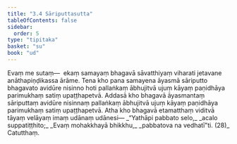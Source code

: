 ```yaml
---
title: "3.4 Sāriputtasutta"
tableOfContents: false
sidebar:
  order: 5
type: "tipitaka"
basket: "su"
book: "ud"
---
```



<DynamicBreadcrumb />

<Division number="24" book="ud">

<Paragraph number="195" book="ud">
Evaṃ me sutaṃ—  ekaṃ samayaṃ bhagavā sāvatthiyaṃ viharati jetavane anāthapiṇḍikassa ārāme. Tena kho pana samayena āyasmā sāriputto bhagavato avidūre nisinno hoti pallaṅkaṃ ābhujitvā ujuṃ kāyaṃ paṇidhāya parimukhaṃ satiṃ upaṭṭhapetvā. Addasā kho bhagavā āyasmantaṃ sāriputtaṃ avidūre nisinnaṃ pallaṅkaṃ ābhujitvā ujuṃ kāyaṃ paṇidhāya parimukhaṃ satiṃ upaṭṭhapetvā.
</Paragraph>

<Paragraph number="196" book="ud">
Atha kho bhagavā etamatthaṃ viditvā tāyaṃ velāyaṃ imaṃ udānaṃ udānesi—
</Paragraph>

<Paragraph number="197" type="verses" book="ud">
_“Yathāpi pabbato selo,_  
_acalo suppatiṭṭhito;_  
_Evaṃ mohakkhayā bhikkhu,_  
_pabbatova na vedhatī”ti. (28)_  


</Paragraph>
</Division>

<Paragraph number="198" type="center" book="ud">
Catutthaṃ.
</Paragraph>